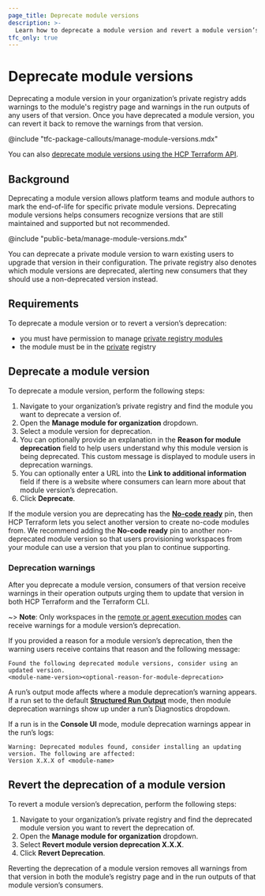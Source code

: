 ```yaml
---
page_title: Deprecate module versions
description: >-
  Learn how to deprecate a module version and revert a module version’s deprecation. Deprecating a module version allows you to warn users of that version’s end of life, enabling consumers to upgrade their modules when it’s convenient and without disrupting their workflows. 
tfc_only: true
---
```


# Deprecate module versions
Deprecating a module version in your organization’s private registry adds warnings to the module's registry page and warnings in the run outputs of any users of that version. Once you have deprecated a module version, you can revert it back to remove the warnings from that version. 

<!-- BEGIN: TFC:only name:pnp-callout -->
@include "tfc-package-callouts/manage-module-versions.mdx"
<!-- END: TFC:only name:pnp-callout -->

You can also [deprecate module versions using the HCP Terraform API](/terraform/cloud-docs/api-docs/private-registry/manage-module-versions).

## Background

Deprecating a module version allows platform teams and module authors to mark the end-of-life for specific private module versions. Deprecating module versions helps consumers recognize versions that are still maintained and supported but not recommended. 

@include "public-beta/manage-module-versions.mdx"

You can deprecate a private module version to warn existing users to upgrade that version in their configuration. The private registry also denotes which module versions are deprecated, alerting new consumers that they should use a non-deprecated version instead.

## Requirements

To deprecate a module version or to revert a version’s deprecation:
* you must have permission to manage [private registry modules](https://developer.hashicorp.com/terraform/cloud-docs/users-teams-organizations/permissions#manage-private-registry)
* the module must be in the [private](https://developer.hashicorp.com/terraform/cloud-docs/registry/publish-modules) registry

## Deprecate a module version  
To deprecate a module version, perform the following steps:

1. Navigate to your organization’s private registry and find the module you want to deprecate a version of.  
1. Open the **Manage module for organization** dropdown.  
1. Select a module version for deprecation.  
1. You can optionally provide an explanation in the **Reason for module deprecation** field to help users understand why this module version is being deprecated. This custom message is displayed to module users in deprecation warnings.   
1. You can optionally enter a URL into the **Link to additional information** field if there is a website where consumers can learn more about that module version’s deprecation.   
1.  Click **Deprecate**.

If the module version you are deprecating has the [**No-code ready**](/terraform/cloud-docs/no-code-provisioning/module-design#updating-a-module-s-version) pin, then HCP Terraform lets you select another version to create no-code modules from. We recommend adding the **No-code ready** pin to another non-deprecated module version so that users provisioning workspaces from your module can use a version that you plan to continue supporting. 

### Deprecation warnings
After you deprecate a module version, consumers of that version receive warnings in their operation outputs urging them to update that version in both HCP Terraform and the Terraform CLI. 

~> **Note**: Only workspaces in the [remote or agent execution modes](/terraform/cloud-docs/workspaces/settings#execution-mode) can receive warnings for a module version’s deprecation. 

If you provided a reason for a module version’s deprecation, then the warning users receive contains that reason and the following message:

```shell
Found the following deprecated module versions, consider using an updated version.
<module-name-version><optional-reason-for-module-deprecation>
```

A run’s output mode affects where a module deprecation’s warning appears. If a run set to the default [**Structured Run Output**](/terraform/cloud-docs/workspaces/settings#user-interface) mode, then module deprecation warnings show up under a run’s Diagnostics dropdown.

If a run is in the **Console UI** mode, module deprecation warnings appear in the run’s logs:

```shell
Warning: Deprecated modules found, consider installing an updating version. The following are affected:
Version X.X.X of <module-name>
```
## Revert the deprecation of a module version

To revert a module version’s deprecation, perform the following steps:

1. Navigate to your organization’s private registry and find the deprecated module version you want to revert the deprecation of.  
1. Open the **Manage module for organization** dropdown.  
1. Select **Revert module version deprecation X.X.X**.  
1. Click **Revert Deprecation**.

Reverting the deprecation of a module version removes all warnings from that version in both the module’s registry page and in the run outputs of that module version’s consumers.   